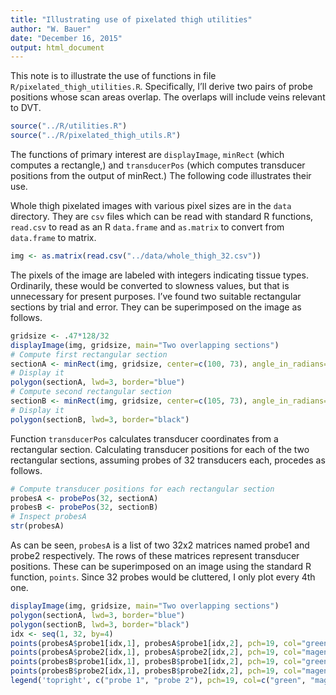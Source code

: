 ```yaml
---
title: "Illustrating use of pixelated thigh utilities"
author: "W. Bauer"
date: "December 16, 2015"
output: html_document
---
```


This note is to illustrate the use of functions in file `R/pixelated_thigh_utilities.R`. Specifically, I'll derive two pairs of probe positions whose scan areas overlap. The overlaps will include veins relevant to DVT.

```r
source("../R/utilities.R")
source("../R/pixelated_thigh_utils.R")
```

The functions of primary interest are `displayImage`, `minRect` (which computes a rectangle,) and `transducerPos` (which computes transducer positions from the output of minRect.) The following code illustrates their use.

Whole thigh pixelated images with various pixel sizes are in the `data` directory. They are `csv` files which can be read with standard R functions, `read.csv` to read as an R `data.frame` and `as.matrix` to convert from `data.frame` to matrix.

```r
img <- as.matrix(read.csv("../data/whole_thigh_32.csv"))
```

The pixels of the image are labeled with integers indicating tissue types. Ordinarily, these would be converted to slowness values, but that is unnecessary for present purposes. I've found two suitable rectangular sections by trial and error. They can be superimposed on the image as follows.

```r
gridsize <- .47*128/32
displayImage(img, gridsize, main="Two overlapping sections")
# Compute first rectangular section
sectionA <- minRect(img, gridsize, center=c(100, 73), angle_in_radians=pi/24, height=60)
# Display it
polygon(sectionA, lwd=3, border="blue")
# Compute second rectangular section
sectionB <- minRect(img, gridsize, center=c(105, 73), angle_in_radians=pi/2-pi/9, height=60)
# Display it
polygon(sectionB, lwd=3, border="black")
```

Function `transducerPos` calculates transducer coordinates from a rectangular section. Calculating transducer positions for each of the two rectangular sections, assuming probes of 32 transducers each, procedes as follows.

```r
# Compute transducer positions for each rectangular section
probesA <- probePos(32, sectionA)
probesB <- probePos(32, sectionB)
# Inspect probesA
str(probesA)
```

As can be seen, `probesA` is a list of two 32x2 matrices named probe1 and probe2 respectively. The rows of these matrices represent transducer positions. These can be superimposed on an image using the standard R function, `points`. Since 32 probes would be cluttered, I only plot every 4th one.

```r
displayImage(img, gridsize, main="Two overlapping sections")
polygon(sectionA, lwd=3, border="blue")
polygon(sectionB, lwd=3, border="black")
idx <- seq(1, 32, by=4)
points(probesA$probe1[idx,1], probesA$probe1[idx,2], pch=19, col="green")
points(probesA$probe2[idx,1], probesA$probe2[idx,2], pch=19, col="magenta")
points(probesB$probe1[idx,1], probesB$probe1[idx,2], pch=19, col="green")
points(probesB$probe2[idx,1], probesB$probe2[idx,2], pch=19, col="magenta")
legend('topright', c("probe 1", "probe 2"), pch=19, col=c("green", "magenta"))
```
